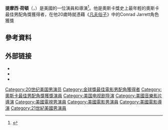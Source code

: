 {{noteTA
|T=zh-tw:提摩西·荷頓;zh-cn:蒂莫西·赫顿;zh-hk:添馬飛·赫頓;
|G1=Show
|G2=Movie
|G3=TV
|1=zh-tw:提摩西;zh-cn:蒂莫西;zh-hk:添馬飛;
|2=zh:荷頓;zh-tw:赫頓;zh-cn:赫顿;zh-hk:赫頓;
|3=zh:黛博拉·温姬;zh-hk:狄寶娜·穎嘉;zh-cn:德博拉·温格;zh-tw:黛博拉·溫姬;
}}
{{Infobox actor
| type = 男演員
 |image = Timothy Hutton (Sundance 2006).jpg
 |caption = 荷頓在2006年聖丹斯電影節
 |birth_name = 
 |birth_date = {{birth date and age|1960|8|16}}
 |birth_place = 美國[[马利布_(加利福尼亚州)|-{zh-hans:马利布; zh-hant:馬里布;}-]]
 |occupation = 演員，導演
 |years_active = 1965年至今
 |spouse = {{marriage|[[黛博拉·温姬|黛博拉·温姬]]|1986|1990}}<br>{{marriage|奥罗尔·吉斯卡尔·德斯坦<!--Aurore Giscard d'Estaing-->|2000|2008}}<ref name="US Weekly">{{cite journal | title = It's Over! | journal = US Weekly | date = 2009-07-20}}</ref>
 |children = 2 
| academyawards = '''[[奧斯卡最佳男配角獎|最佳男配角]]'''<br>1980年 《[[凡夫俗子|凡夫俗子]]》
| goldenglobeawards = '''[[金球獎最佳電影男配角|最佳電影男配角]]'''<br>1980年 《[[凡夫俗子|凡夫俗子]]》
}}
'''提摩西·荷頓'''（{{lang-en|Timothy Tarquin Hutton}}，{{bd|1960年|8月16日||}}）是美國的一位演員和導演<ref>{{cite web|last1=Hutton|first1=Timothy|title=Academy Award Acceptance Speech, March 31, 1981|url=http://aaspeechesdb.oscars.org/link/053-2/|website=oscars.org|publisher=Academy of Motion Picture Arts and Sciences|accessdate=2 February 2016|archive-date=2016-02-01|archive-url=https://web.archive.org/web/20160201063118/http://aaspeechesdb.oscars.org/link/053-2/|dead-url=no}}</ref>。他是奧斯卡獎史上最年輕的奧斯卡最佳男配角獎獲得者，在他20歲時就憑藉《[[凡夫俗子|凡夫俗子]]》中的Conrad Jarrett角色獲獎

==參考資料==
{{Reflist}}

== 外部链接==
{{commons|Timothy Hutton}}
*{{IMDb name|459}}
*{{IBDB name|46122}}
*{{iobdb|10645}}
{{奧斯卡最佳男配角獎}}
{{Authority control}}

{{DEFAULTSORT:Hutton, Timothy}}
[[Category:20世纪美国男演员|Category:20世纪美国男演员]]
[[Category:金球獎最佳電影男配角獲得者|Category:金球獎最佳電影男配角獲得者]]
[[Category:奧斯卡最佳男配角獎獲獎演員|Category:奧斯卡最佳男配角獎獲獎演員]]
[[Category:美国电视剧导演|Category:美国电视剧导演]]
[[Category:美國音樂影片導演|Category:美國音樂影片導演]]
[[Category:美國電視男演員|Category:美國電視男演員]]
[[Category:美國電影男演員|Category:美國電影男演員]]
[[Category:美國電影導演|Category:美國電影導演]]
[[Category:21世紀美國男演員|Category:21世紀美國男演員]]